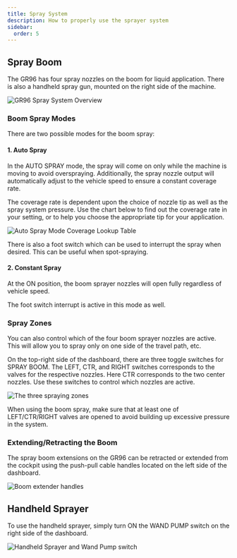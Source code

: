 ```yaml
---
title: Spray System
description: How to properly use the sprayer system
sidebar:
  order: 5
---
```


## Spray Boom

The GR96 has four spray nozzles on the boom for liquid application. There is also a handheld spray gun, mounted on the right side of the machine.

![GR96 Spray System Overview](../../../assets/images/spray-system-overview.png)

### Boom Spray Modes

There are two possible modes for the boom spray:

#### 1. Auto Spray

In the AUTO SPRAY mode, the spray will come on only while the machine is moving to avoid overspraying. Additionally, the spray nozzle output will automatically adjust to the vehicle speed to ensure a constant coverage rate.

The coverage rate is dependent upon the choice of nozzle tip as well as the spray system pressure. Use the chart below to find out the coverage rate in your setting, or to help you choose the appropriate tip for your application.

![Auto Spray Mode Coverage Lookup Table](../../../assets/images/auto-spray-coverage.png)

<Aside type="note" title="Quick Tip">
There is also a foot switch which can be used to interrupt the spray when desired. This can be useful when spot-spraying.
</Aside>

#### 2. Constant Spray

At the ON position, the boom sprayer nozzles will open fully regardless of vehicle speed. 

The foot switch interrupt is active in this mode as well.

### Spray Zones

You can also control which of the four boom sprayer nozzles are active. This will allow you to spray only on one side of the travel path, etc.

On the top-right side of the dashboard, there are three toggle switches for SPRAY BOOM. The LEFT, CTR, and RIGHT switches corresponds to the valves for the respective nozzles. Here CTR corresponds to the two center nozzles. Use these switches to control which nozzles are active. 

![The three spraying zones](../../../assets/images/spray-nozzles.png)

<Aside type="caution" title="Caution">
  When using the boom spray, make sure that at least one of LEFT/CTR/RIGHT valves are opened to avoid building up excessive pressure in the system.
</Aside>

### Extending/Retracting the Boom

The spray boom extensions on the GR96 can be retracted or extended from the cockpit using the push-pull cable handles located on the left side of the dashboard.

![Boom extender handles](../../../assets/images/boom-extender.jpg)

## Handheld Sprayer

To use the handheld sprayer, simply turn ON the WAND PUMP switch on the right side of the dashboard.

![Handheld Sprayer and Wand Pump switch](../../../assets/images/wand-pump.jpg)